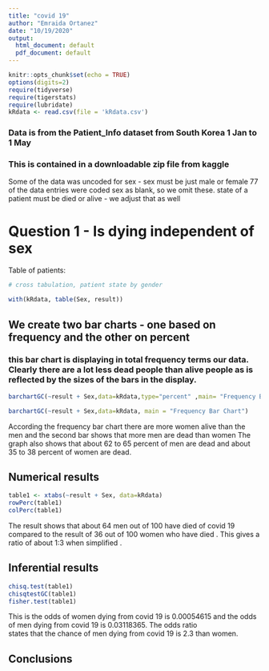 ```yaml
---
title: "covid 19"
author: "Emraida Ortanez"
date: "10/19/2020"
output:
  html_document: default
  pdf_document: default
---
```


```r
knitr::opts_chunk$set(echo = TRUE)
options(digits=2)
require(tidyverse)
require(tigerstats)
require(lubridate)
kRdata <- read.csv(file = 'kRdata.csv')
```
### Data is from the Patient_Info dataset from South Korea 1 Jan to 1 May 
### This is contained in a downloadable zip file from kaggle

Some of the data was uncoded for sex - sex must be just male or female
77 of the data entries were coded sex  as blank, so we omit these.
state of a patient must be died or alive - we adjust that as well   
  
# Question 1 - Is dying independent of sex




Table of patients:
```r

# cross tabulation, patient state by gender

with(kRdata, table(Sex, result))

```

## We create two bar charts - one based on frequency and the other on percent

  
### this bar chart is displaying in total frequency terms our data.  Clearly there are a lot less dead people than alive people as is reflected by the sizes of the bars in the display.  

```r
barchartGC(~result + Sex,data=kRdata,type="percent" ,main= "Frequency Bar Chart")
```
```r
barchartGC(~result + Sex,data=kRdata, main = "Frequency Bar Chart")
```
   
 According the frequency bar chart there are more women alive than the men and the second bar shows that more men are dead than women
The graph also shows that about 62 to 65 percent of men are dead and about 35 to 38 percent of women are dead.
  
## Numerical results
```r
table1 <- xtabs(~result + Sex, data=kRdata)
rowPerc(table1)
colPerc(table1)
```
The result shows that about 64 men out of 100 have died of covid 19 compared to the result of 36 out of 100 women who have died . 
This gives a ratio of about 1:3 when simplified .    

## Inferential results 
```r
chisq.test(table1)
chisqtestGC(table1)
fisher.test(table1)
```
This is the  odds of women dying from covid 19 is 0.00054615 and the odds of men dying from covid 19 is 0.03118365. The odds ratio   
states that the chance of men dying from covid 19 is 2.3 than women.  

## Conclusions

